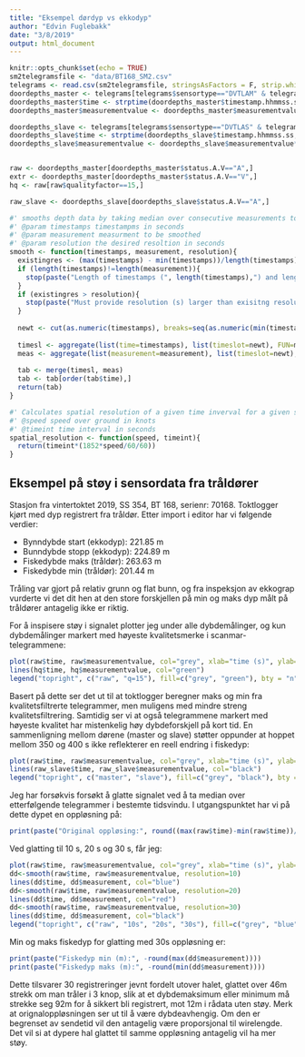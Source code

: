 ```yaml
---
title: "Eksempel dørdyp vs ekkodyp"
author: "Edvin Fuglebakk"
date: "3/8/2019"
output: html_document
---
```


```r
knitr::opts_chunk$set(echo = TRUE)
sm2telegramsfile <- "data/BT168_SM2.csv"
telegrams <- read.csv(sm2telegramsfile, stringsAsFactors = F, strip.white = T, colClasses=c("character", NA, NA, NA, NA, NA, NA, NA))
doordepths_master <- telegrams[telegrams$sensortype=="DVTLAM" & telegrams$measurementid=="D",]
doordepths_master$time <- strptime(doordepths_master$timestamp.hhmmss.ss, format="%H%M%S")-strptime(doordepths_master$timestamp.hhmmss.ss, format="%H%M%S")[[1]]
doordepths_master$measurementvalue <- doordepths_master$measurementvalue*(-1)

doordepths_slave <- telegrams[telegrams$sensortype=="DVTLAS" & telegrams$measurementid=="D",]
doordepths_slave$time <- strptime(doordepths_slave$timestamp.hhmmss.ss, format="%H%M%S")-strptime(doordepths_slave$timestamp.hhmmss.ss, format="%H%M%S")[[1]]
doordepths_slave$measurementvalue <- doordepths_slave$measurementvalue*(-1)


raw <- doordepths_master[doordepths_master$status.A.V=="A",]
extr <- doordepths_master[doordepths_master$status.A.V=="V",]
hq <- raw[raw$qualityfactor==15,]

raw_slave <- doordepths_slave[doordepths_slave$status.A.V=="A",]

#' smooths depth data by taking median over consecutive measurements to obtain the desired resolution
#' @param timestamps timestampms in seconds
#' @param measurement measurment to be smoothed
#' @param resolution the desired resoltion in seconds
smooth <- function(timestamps, measurement, resolution){
  existingres <- (max(timestamps) - min(timestamps))/length(timestamps)
  if (length(timestamps)!=length(measurement)){
    stop(paste("Length of timestamps (", length(timestamps),") and length og measurements (", length(measurement),") must match"))
  }
  if (existingres > resolution){
    stop(paste("Must provide resolution (s) larger than exisitng resolution (", existingres, "s)"))
  }
  
  newt <- cut(as.numeric(timestamps), breaks=seq(as.numeric(min(timestamps)), as.numeric(max(timestamps))+resolution, resolution), right=F)
  
  timesl <- aggregate(list(time=timestamps), list(timeslot=newt), FUN=median, ordered_result=T)
  meas <- aggregate(list(measurement=measurement), list(timeslot=newt), FUN=median, ordered_result=T) 
  
  tab <- merge(timesl, meas)
  tab <- tab[order(tab$time),]
  return(tab)
}

#' Calculates spatial resolution of a given time inverval for a given speed
#' @speed speed over ground in knots
#' @timeint time interval in seconds
spatial_resolution <- function(speed, timeint){
  return(timeint*(1852*speed/60/60))
}
```

## Eksempel på støy i sensordata fra tråldører

Stasjon fra vintertoktet 2019, SS 354, BT 168, serienr: 70168. Toktlogger kjørt med dyp registrert fra tråldør. Etter import i editor har vi følgende verdier:

* Bynndybde start (ekkodyp): 221.85 m
* Bunndybde stopp (ekkodyp): 224.89 m
* Fiskedybde maks (tråldør): 263.63 m
* Fiskedybde min (tråldør): 201.44 m

Tråling var gjort på relativ grunn og flat bunn, og fra inspeksjon av ekkograp vurderte vi det dit hen at den store forskjellen på min og maks dyp målt på tråldører antagelig ikke er riktig.

For å inspisere støy i signalet plotter jeg under alle dybdemålinger, og kun dybdemålinger markert med høyeste kvalitetsmerke i scanmar-telegrammene:
```r
plot(raw$time, raw$measurementvalue, col="grey", xlab="time (s)", ylab="-depth (m)", main="raw vs quality=15", type="l")
lines(hq$time, hq$measurementvalue, col="green")
legend("topright", c("raw", "q=15"), fill=c("grey", "green"), bty = "n")

```
Basert på dette ser det ut til at toktlogger beregner maks og min fra kvalitetsfiltrerte telegrammer, men muligens med mindre streng kvalitetsfiltrering. Samtidig ser vi at også telegrammene markert med høyeste kvalitet har mistenkelig høy dybdeforskjell på kort tid. En sammenligning mellom dørene (master og slave) støtter oppunder at hoppet mellom 350 og 400 s ikke reflekterer en reell endring i fiskedyp:
```r
plot(raw$time, raw$measurementvalue, col="grey", xlab="time (s)", ylab="-depth (m)", main="raw master vs slave", type="l")
lines(raw_slave$time, raw_slave$measurementvalue, col="black")
legend("topright", c("master", "slave"), fill=c("grey", "black"), bty = "n")
```
Jeg har forsøkvis forsøkt å glatte signalet ved å ta median over etterfølgende telegrammer i bestemte tidsvindu. I utgangspunktet har vi på dette dypet en oppløsning på:
```r
print(paste("Original oppløsing:", round((max(raw$time)-min(raw$time))/length(raw$time)), "s eller", round(spatial_resolution(3.0, (max(raw$time)-min(raw$time))/length(raw$time))), "m @ 3.0 kt SOG."))
```
Ved glatting til 10 s, 20 s og 30 s, får jeg:
```r
plot(raw$time, raw$measurementvalue, col="grey", xlab="time (s)", ylab="-depth (m)", main="raw vs smoothed (10s, 20s, 30s)\n(15m, 31m, 46m @ 3.0 kt)", type="l")
dd<-smooth(raw$time, raw$measurementvalue, resolution=10)
lines(dd$time, dd$measurement, col="blue")
dd<-smooth(raw$time, raw$measurementvalue, resolution=20)
lines(dd$time, dd$measurement, col="red")
dd<-smooth(raw$time, raw$measurementvalue, resolution=30)
lines(dd$time, dd$measurement, col="black")
legend("topright", c("raw", "10s", "20s", "30s"), fill=c("grey", "blue", "red", "black"), bty = "n")
```
Min og maks fiskedyp for glatting med 30s oppløsning er:
```r
print(paste("Fiskedyp min (m):", -round(max(dd$measurement))))
print(paste("Fiskedyp maks (m):", -round(min(dd$measurement))))
```
Dette tilsvarer 30 registreringer jevnt fordelt utover halet, glattet over 46m strekk om man tråler i 3 knop, slik at et dybdemaksimum eller minimum må strekke seg 92m for å sikkert bli registrert, mot 12m i rådata uten støy. Merk at orignaloppløsningen ser ut til å være dybdeavhengig. Om den er begrenset av sendetid vil den antagelig være proporsjonal til wirelengde. Det vil si at dypere hal glattet til samme oppløsning antagelig vil ha mer støy.

